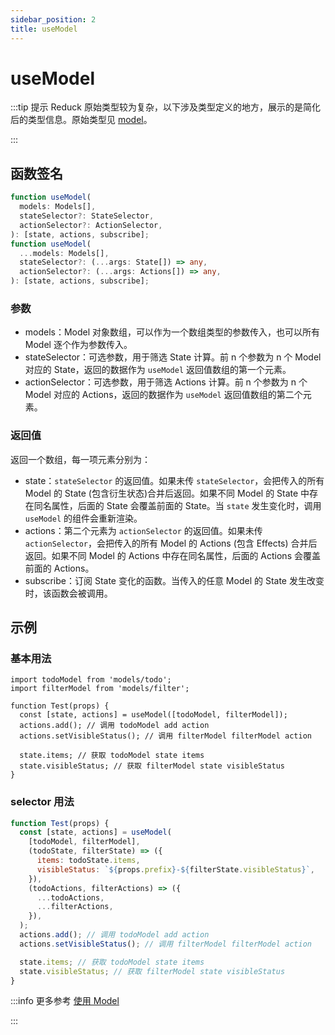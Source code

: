 ```yaml
---
sidebar_position: 2
title: useModel
---
```

# useModel


<ReduckTip />

:::tip 提示
Reduck 原始类型较为复杂，以下涉及类型定义的地方，展示的是简化后的类型信息。原始类型见 [model](https://github.com/modern-js-dev/reduck/blob/main/packages/store/src/model/useModel.ts)。

:::

## 函数签名

```ts
function useModel(
  models: Models[],
  stateSelector?: StateSelector,
  actionSelector?: ActionSelector,
): [state, actions, subscribe];
function useModel(
  ...models: Models[],
  stateSelector?: (...args: State[]) => any,
  actionSelector?: (...args: Actions[]) => any,
): [state, actions, subscribe];
```

### 参数

- models：Model 对象数组，可以作为一个数组类型的参数传入，也可以所有 Model 逐个作为参数传入。
- stateSelector：可选参数，用于筛选 State 计算。前 n 个参数为 n 个 Model 对应的 State，返回的数据作为 `useModel` 返回值数组的第一个元素。
- actionSelector：可选参数，用于筛选 Actions 计算。前 n 个参数为 n 个 Model 对应的 Actions，返回的数据作为 `useModel` 返回值数组的第二个元素。

### 返回值

返回一个数组，每一项元素分别为：

- state：`stateSelector` 的返回值。如果未传 `stateSelector`，会把传入的所有 Model 的 State (包含衍生状态)合并后返回。如果不同 Model 的 State 中存在同名属性，后面的 State 会覆盖前面的 State。当 `state` 发生变化时，调用 `useModel` 的组件会重新渲染。
- actions：第二个元素为 `actionSelector` 的返回值。如果未传 `actionSelector`，会把传入的所有 Model 的 Actions (包含 Effects) 合并后返回。如果不同 Model 的 Actions 中存在同名属性，后面的 Actions 会覆盖前面的 Actions。
- subscribe：订阅 State 变化的函数。当传入的任意 Model 的 State 发生改变时，该函数会被调用。

## 示例

### 基本用法

```tsx
import todoModel from 'models/todo';
import filterModel from 'models/filter';

function Test(props) {
  const [state, actions] = useModel([todoModel, filterModel]);
  actions.add(); // 调用 todoModel add action
  actions.setVisibleStatus(); // 调用 filterModel filterModel action

  state.items; // 获取 todoModel state items
  state.visibleStatus; // 获取 filterModel state visibleStatus
}
```

### selector 用法

```js
function Test(props) {
  const [state, actions] = useModel(
    [todoModel, filterModel],
    (todoState, filterState) => ({
      items: todoState.items,
      visibleStatus: `${props.prefix}-${filterState.visibleStatus}`,
    }),
    (todoActions, filterActions) => ({
      ...todoActions,
      ...filterActions,
    }),
  );
  actions.add(); // 调用 todoModel add action
  actions.setVisibleStatus(); // 调用 filterModel filterModel action

  state.items; // 获取 todoModel state items
  state.visibleStatus; // 获取 filterModel state visibleStatus
}
```

:::info 更多参考
[使用 Model](/guides/topic-detail/model/use-model)

:::
